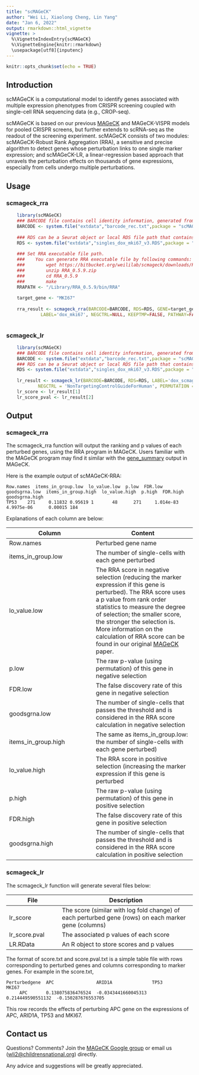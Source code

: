 ```yaml
---
title: "scMAGeCK"
author: "Wei Li, Xiaolong Cheng, Lin Yang"
date: "Jan 6, 2022"
output: rmarkdown::html_vignette
vignette: >
  %\VignetteIndexEntry{scMAGeCK}
  %\VignetteEngine{knitr::rmarkdown}
  \usepackage[utf8]{inputenc}
---
```


```r
knitr::opts_chunk$set(echo = TRUE)
```

## Introduction

scMAGeCK is a computational model to identify genes associated with multiple expression phenotypes from CRISPR screening coupled with single-cell RNA sequencing data (e.g., CROP-seq).

scMAGeCK is based on our previous [MAGeCK](http://mageck.sourceforge.net) and MAGeCK-VISPR models for pooled CRISPR screens, but further extends to scRNA-seq as the readout of the screening experiment. scMAGeCK consists of two modules: scMAGeCK-Robust Rank Aggregation (RRA), a sensitive and precise algorithm to detect genes whose perturbation links to one single marker expression; and scMAGeCK-LR, a linear-regression based approach that unravels the perturbation effects on thousands of gene expressions, especially from cells undergo multiple perturbations.

## Usage

### scmageck_rra

```r
    library(scMAGeCK)
    ### BARCODE file contains cell identity information, generated from the cell identity collection step
    BARCODE <- system.file("extdata","barcode_rec.txt",package = "scMAGeCK")
    
    ### RDS can be a Seurat object or local RDS file path that contains the scRNA-seq dataset
    RDS <- system.file("extdata","singles_dox_mki67_v3.RDS",package = "scMAGeCK")
    
    ### Set RRA executable file path. 
    ###    You can generate RRA executable file by following commands:
    ###        wget https://bitbucket.org/weililab/scmageck/downloads/RRA_0.5.9.zip
    ###        unzip RRA_0.5.9.zip
    ###        cd RRA_0.5.9
    ###        make
    RRAPATH <- "/Library/RRA_0.5.9/bin/RRA"
    
    target_gene <- "MKI67"
    
    rra_result <- scmageck_rra(BARCODE=BARCODE, RDS=RDS, GENE=target_gene, RRAPATH=RRAPATH, 
             LABEL='dox_mki67', NEGCTRL=NULL, KEEPTMP=FALSE, PATHWAY=FALSE, SAVEPATH=NULL)
    
```

### scmageck_lr

```r
    library(scMAGeCK)
    ### BARCODE file contains cell identity information, generated from the cell identity collection step
    BARCODE <- system.file("extdata","barcode_rec.txt",package = "scMAGeCK")
    ### RDS can be a Seurat object or local RDS file path that contains the scRNA-seq dataset
    RDS <- system.file("extdata","singles_dox_mki67_v3.RDS",package = "scMAGeCK")
    
    lr_result <- scmageck_lr(BARCODE=BARCODE, RDS=RDS, LABEL='dox_scmageck_lr', 
            NEGCTRL = 'NonTargetingControlGuideForHuman', PERMUTATION = 1000, SAVEPATH=NULL, LAMBDA=0.01)
    lr_score <- lr_result[1]
    lr_score_pval <- lr_result[2]
```


## Output

### scmageck_rra

The scmageck_rra function will output the ranking and p values of each perturbed genes, using the RRA program in MAGeCK. Users familiar with the MAGeCK program may find it similar with the [gene_summary](https://sourceforge.net/p/mageck/wiki/output/#gene_summary_txt) output in MAGeCK.

Here is the example output of scMAGeCK-RRA:

    Row.names  items_in_group.low  lo_value.low  p.low  FDR.low goodsgrna.low  items_in_group.high  lo_value.high  p.high  FDR.high  goodsgrna.high
    TP53    271     0.11832 0.95619 1       48      271     1.014e-83       4.9975e-06      0.00015 184

Explanations of each column are below:

|Column|Content|
|------|-------|
|Row.names| Perturbed gene name|
|items_in_group.low| The number of single-cells with each gene perturbed |
|lo_value.low | The RRA score in negative selection (reducing the marker expression if this gene is perturbed). The RRA score uses a p value from rank order statistics to measure the degree of selection; the smaller score, the stronger the selection is. More information on the calculation of RRA score can be found in our original [MAGeCK](https://genomebiology.biomedcentral.com/articles/10.1186/s13059-014-0554-4) paper. |      
|p.low  | The raw p-value (using permutation) of this gene in negative selection  |  
|FDR.low | The false discovery rate of this gene in negative selection |
|goodsgrna.low | The number of single-cells that passes the threshold and is considered in the RRA score calculation in negative selection|
|items_in_group.high| The same as items_in_group.low: the number of single-cells with each gene perturbed) |
|lo_value.high| The RRA score in positive selection (increasing the marker expression if this gene is perturbed|      
|p.high| The raw p-value (using permutation) of this gene in positive selection  |  
|FDR.high| The false discovery rate of this gene in positive selection |
|goodsgrna.high| The number of single-cells that passes the threshold and is considered in the RRA score calculation in positive selection|


### scmageck_lr

The scmageck_lr function will generate several files below:

|File|Description|
|----|----------|
|lr_score|The score (similar with log fold change) of each perturbed gene (rows) on each marker gene (columns)|
|lr_score.pval|The associated p values of each score|
|LR.RData|An R object to store scores and p values|

The format of score.txt and score.pval.txt is a simple table file with rows corresponding to perturbed genes and columns corresponding to marker genes. For example in the score.txt,

    Perturbedgene  APC                ARID1A               TP53               MKI67
         APC       0.138075836476524  -0.0343441660045313  0.214449590551132  -0.150287676553705


This row records the effects of perturbing APC gene on the expressions of APC, ARID1A, TP53 and MKI67.

## Contact us
Questions? Comments? Join the [MAGeCK Google group](https://groups.google.com/forum/?hl=en#!forum/mageck) or email us (<wli2@childrensnational.org>) directly.

Any advice and suggestions will be greatly appreciated.